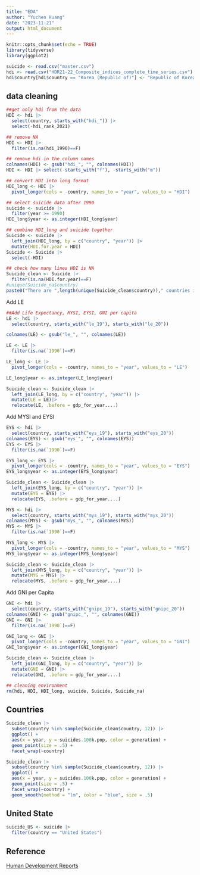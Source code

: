 ```yaml
---
title: "EDA"
author: "Yuchen Huang"
date: "2023-11-21"
output: html_document
---
```


```r
knitr::opts_chunk$set(echo = TRUE)
library(tidyverse)
library(ggplot2)

suicide <- read.csv("master.csv")
hdi <- read.csv("HDR21-22_Composite_indices_complete_time_series.csv")
hdi$country[hdi$country == "Korea (Republic of)"] <- "Republic of Korea"
```

## data cleaning

```r
##get only hdi from the data
HDI <- hdi |>
  select(country, starts_with("hdi_")) |>
  select(-hdi_rank_2021)

## remove NA
HDI <- HDI |>
  filter(is.na(hdi_1990)==F)

## remove hdi in the column names
colnames(HDI) <- gsub("hdi_", "", colnames(HDI)) 
HDI <- HDI |> select(-starts_with("f"), -starts_with("m"))

## convert HDI into long format
HDI_long <- HDI |>
  pivot_longer(cols = -country, names_to = "year", values_to = "HDI")

## select suicide data after 1990
suicide <- suicide |>
  filter(year >= 1990)
HDI_long$year <- as.integer(HDI_long$year)

## combine HDI_long and suicide together
Suicide <- suicide |>
  left_join(HDI_long, by = c("country", "year")) |>
  mutate(HDI.for.year = HDI)
Suicide <- Suicide |>
  select(-HDI)

## check how many lines HDI is NA
Suicide_clean <- Suicide |>
  filter(is.na(HDI.for.year)==F)
#unique(Suicide_na$country)
paste0("There are ",length(unique(Suicide_clean$country))," countries in the data set")
```
Add LE
```r
##Add Life Expectancy, MYSI, EYSI, GNI per capita
LE <- hdi |>
  select(country, starts_with("le_19"), starts_with("le_20"))

colnames(LE) <- gsub("le_", "", colnames(LE))

LE <- LE |>
  filter(is.na(`1990`)==F)

LE_long <- LE |>
  pivot_longer(cols = -country, names_to = "year", values_to = "LE")

LE_long$year <- as.integer(LE_long$year)

Suicide_clean <- Suicide_clean |>
  left_join(LE_long, by = c("country", "year")) |>
  mutate(LE = LE)|>
  relocate(LE, .before = gdp_for_year....)

```

Add MYSI and EYSI
```r
EYS <- hdi |>
  select(country, starts_with("eys_19"), starts_with("eys_20"))
colnames(EYS) <- gsub("eys_", "", colnames(EYS))
EYS <- EYS |>
  filter(is.na(`1990`)==F)

EYS_long <- EYS |>
  pivot_longer(cols = -country, names_to = "year", values_to = "EYS")
EYS_long$year <- as.integer(EYS_long$year)

Suicide_clean <- Suicide_clean |>
  left_join(EYS_long, by = c("country", "year")) |>
  mutate(EYS = EYS) |>
  relocate(EYS, .before = gdp_for_year....)

MYS <- hdi |>
  select(country, starts_with("mys_19"), starts_with("mys_20"))
colnames(MYS) <- gsub("mys_", "", colnames(MYS))
MYS <- MYS |>
  filter(is.na(`1990`)==F)

MYS_long <- MYS |>
  pivot_longer(cols = -country, names_to = "year", values_to = "MYS")
MYS_long$year <- as.integer(MYS_long$year)

Suicide_clean <- Suicide_clean |>
  left_join(MYS_long, by = c("country", "year")) |>
  mutate(MYS = MYS) |>
  relocate(MYS, .before = gdp_for_year....)
```

Add GNI per Capita
```r
GNI <- hdi |>
  select(country, starts_with("gnipc_19"), starts_with("gnipc_20"))
colnames(GNI) <- gsub("gnipc_", "", colnames(GNI))
GNI <- GNI |>
  filter(is.na(`1990`)==F)

GNI_long <- GNI |>
  pivot_longer(cols = -country, names_to = "year", values_to = "GNI")
GNI_long$year <- as.integer(GNI_long$year)

Suicide_clean <- Suicide_clean |>
  left_join(GNI_long, by = c("country", "year")) |>
  mutate(GNI = GNI) |>
  relocate(GNI, .before = gdp_for_year....)

```


```r
## cleaning environment
rm(hdi, HDI, HDI_long, suicide, Suicide, Suicide_na)
```

## Countries

```r
Suicide_clean |> 
  subset(country %in% sample(Suicide_clean$country, 12)) |>
  ggplot() +
  aes(x = year, y = suicides.100k.pop, color = generation) +
  geom_point(size = .5) +
  facet_wrap(~country)
```

```r
Suicide_clean |> 
  subset(country %in% sample(Suicide_clean$country, 12)) |>
  ggplot() +
  aes(x = year, y = suicides.100k.pop, color = generation) +
  geom_point(size = .5) +
  facet_wrap(~country) +
  geom_smooth(method = "lm", color = "blue", size = .5)
```

## United State

```r
suicide_US <- suicide |>
  filter(country == "United States")
```

## Reference

[Human Development Reports](https://hdr.undp.org/data-center/documentation-and-downloads)
